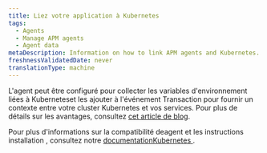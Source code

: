 ```yaml
---
title: Liez votre application à Kubernetes
tags:
  - Agents
  - Manage APM agents
  - Agent data
metaDescription: Information on how to link APM agents and Kubernetes.
freshnessValidatedDate: never
translationType: machine
---
```


L'agent peut être configuré pour collecter les variables d'environnement liées à Kuberneteset les ajouter à l'événement Transaction pour fournir un contexte entre votre cluster Kubernetes et vos services. Pour plus de détails sur les avantages, consultez [cet article de blog](https://blog.newrelic.com/engineering/monitoring-application-performance-in-kubernetes/).

Pour plus d'informations sur la compatibilité deagent et les instructions installation , consultez notre [documentationKubernetes ](/docs/integrations/kubernetes-integration/metadata-injection/kubernetes-apm-metadata-injection).